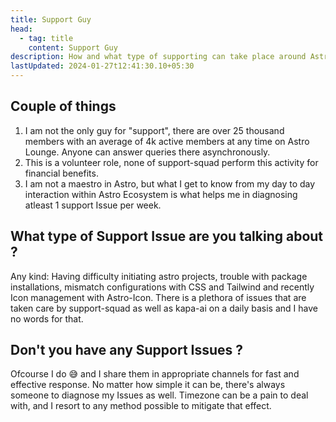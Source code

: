 ```yaml
---
title: Support Guy
head:
  - tag: title
    content: Support Guy
description: How and what type of supporting can take place around Astro Lounge
lastUpdated: 2024-01-27t12:41:30.10+05:30
---
```


## Couple of things

1. I am not the only guy for "support", there are over 25 thousand members with an average of 4k active members at any time on Astro Lounge. Anyone can answer queries there asynchronously.
2. This is a volunteer role, none of support-squad perform this activity for financial benefits.
3. I am not a maestro in Astro, but what I get to know from my day to day interaction within Astro Ecosystem is what helps me in diagnosing atleast 1 support Issue per week.

## What type of Support Issue are you talking about ?

Any kind: Having difficulty initiating astro projects, trouble with package installations, mismatch configurations with CSS and Tailwind and recently Icon management with Astro-Icon. There is a plethora of issues that are taken care by support-squad as well as kapa-ai on a daily basis and I have no words for that.

## Don't you have any Support Issues ?

Ofcourse I do 😅 and I share them in appropriate channels for fast and effective response. No matter how simple it can be, there's always someone to diagnose my Issues as well. Timezone can be a pain to deal with, and I resort to any method possible to mitigate that effect.

